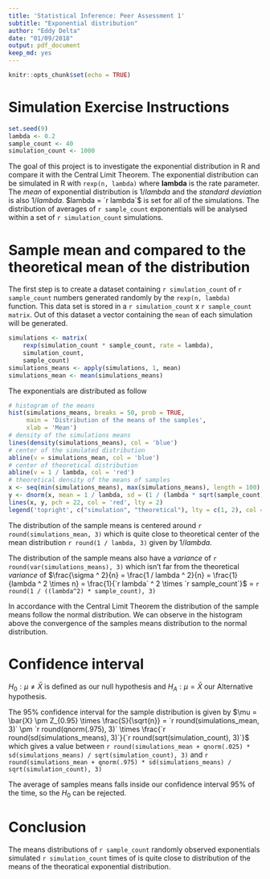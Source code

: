 ```yaml
---
title: 'Statistical Inference: Peer Assessment 1'
subtitle: "Exponential distribution"
author: "Eddy Delta"
date: "01/09/2018"
output: pdf_document
keep_md: yes
---
```


```r
knitr::opts_chunk$set(echo = TRUE)
```

# Simulation Exercise Instructions

```r
set.seed(9)
lambda <- 0.2
sample_count <- 40
simulation_count <- 1000
```

The goal of this project is to investigate the exponential distribution in R and compare it with the Central Limit Theorem. The exponential distribution can be simulated in R with `rexp(n, lambda)` where **lambda** is the rate parameter. The *mean* of exponential distribution is $1 / lambda$ and the *standard deviation* is also $1 / lambda$. $lambda = `r lambda`$ is set for all of the simulations. The distribution of averages of `r sample_count` exponentials will be analysed within a set of `r simulation_count` simulations.

# Sample mean and compared to the theoretical mean of the distribution

The first step is to create a dataset containing `r simulation_count` of `r sample_count` numbers generated randomly by the `rexp(n, lambda)` function.
This data set is stored in a `r simulation_count` x `r sample_count` `matrix`.
Out of this dataset a vector containing the `mean` of each simulation will be generated.

```r
simulations <- matrix(
    rexp(simulation_count * sample_count, rate = lambda),
    simulation_count,
    sample_count)
simulations_means <- apply(simulations, 1, mean)
simulations_mean <- mean(simulations_means)
```

The exponentials are distributed as follow

```r
# histogram of the means
hist(simulations_means, breaks = 50, prob = TRUE,
     main = 'Distribution of the means of the samples',
     xlab = 'Mean')
# density of the simulations means
lines(density(simulations_means), col = 'blue')
# center of the simulated distribution
abline(v = simulations_mean, col = 'blue')
# center of theoretical distribution
abline(v = 1 / lambda, col = 'red')
# theoretical density of the means of samples
x <- seq(min(simulations_means), max(simulations_means), length = 100)
y <- dnorm(x, mean = 1 / lambda, sd = (1 / (lambda * sqrt(sample_count))))
lines(x, y, pch = 22, col = 'red', lty = 2)
legend('topright', c("simulation", "theoretical"), lty = c(1, 2), col = c('blue', 'red'))
```

The distribution of the sample means is centered around `r round(simulations_mean, 3)` which is quite close to theoretical center of the mean distribution `r round(1 / lambda, 3)` given by $1 / lambda$.

The distribution of the sample means also have a *variance* of `r round(var(simulations_means), 3)` which isn't far from the theoretical *variance* of $\frac{\sigma ^ 2}{n} = \frac{1 / lambda ^ 2}{n} = \frac{1}{lambda ^ 2 \times n} = \frac{1}{`r lambda` ^ 2 \times `r sample_count`}$ = `r round(1 / ((lambda^2) * sample_count), 3)`

In accordance with the Central Limit Theorem the distribution of the sample means follow the normal distribution. We can observe in the histogram above the convergence of the samples means distribution to the normal distribution.

# Confidence interval
$H_{0} : \mu \ne \bar{X}$ is defined as our null hypothesis and $H_{A} : \mu = \bar{X}$ our Alternative hypothesis.

The 95% confidence interval for the sample distribution is given by $\mu = \bar{X} \pm Z_{0.95} \times \frac{S}{\sqrt{n}} = `r round(simulations_mean, 3)` \pm `r round(qnorm(.975), 3)` \times \frac{`r round(sd(simulations_means), 3)`}{`r round(sqrt(simulation_count), 3)`}$ which gives a value between `r round(simulations_mean + qnorm(.025) * sd(simulations_means) / sqrt(simulation_count), 3)` and `r round(simulations_mean + qnorm(.975) * sd(simulations_means) / sqrt(simulation_count), 3)`

The average of samples means falls inside our confidence interval 95% of the time, so the $H_{0}$ can be rejected.

# Conclusion

The means distributions of `r sample_count` randomly observed exponentials simulated `r simulation_count` times of is quite close to distribution of the means of the theoratical exponential distribution.
